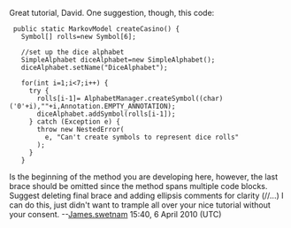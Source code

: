 Great tutorial, David.  One suggestion, though, this code:

  public static MarkovModel createCasino() {
    Symbol[] rolls=new Symbol[6];

    //set up the dice alphabet
    SimpleAlphabet diceAlphabet=new SimpleAlphabet();
    diceAlphabet.setName("DiceAlphabet");

    for(int i=1;i<7;i++) {
      try {
        rolls[i-1]= AlphabetManager.createSymbol((char)('0'+i),""+i,Annotation.EMPTY_ANNOTATION);
        diceAlphabet.addSymbol(rolls[i-1]);
      } catch (Exception e) {
        throw new NestedError(
          e, "Can't create symbols to represent dice rolls"
        );
      }
    }

Is the beginning of the method you are developing here, however, the last brace should be omitted since the method spans multiple code blocks.  Suggest deleting final brace and adding ellipsis comments for clarity (//...)  I can do this, just didn't want to trample all over your nice tutorial without your consent. --[[User:James.swetnam|James.swetnam]] 15:40, 6 April 2010 (UTC)